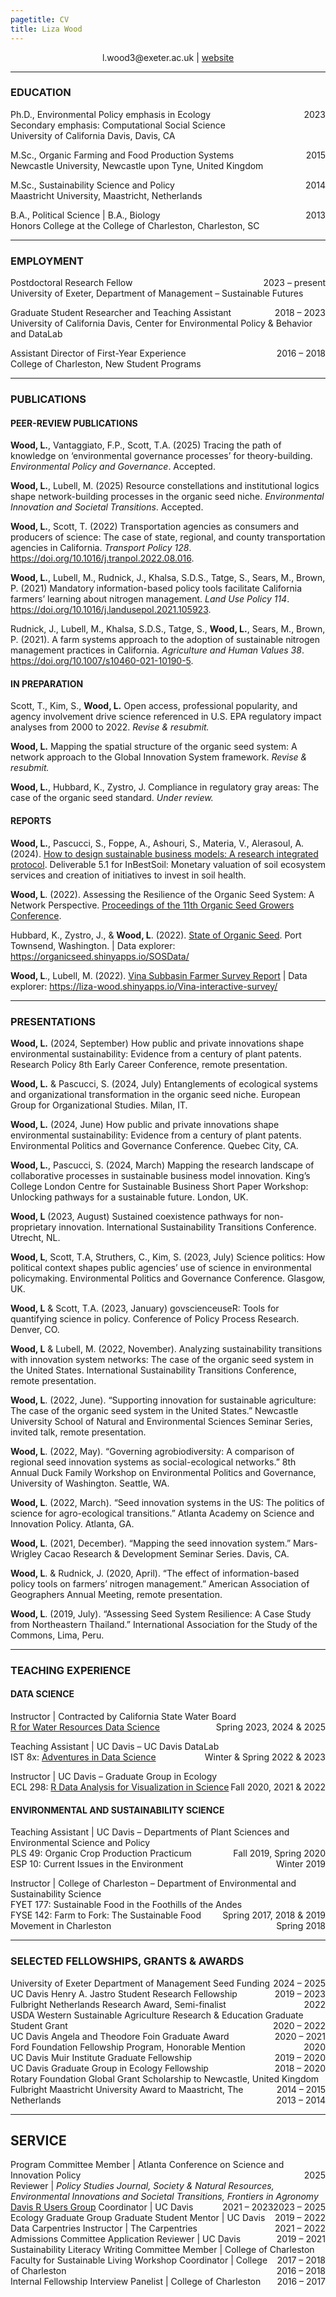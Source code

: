```yaml
---
pagetitle: CV
title: Liza Wood
---
```


<style type="text/css">
h1.title, h2.subtitle, h3.subtitle {
  text-align: center;
}
</style>

<center> <i class="fa fa-envelope-square" aria-hidden="true"></i> l.wood3@exeter.ac.uk | [<i class="fa fa-globe" aria-hidden="true"></i> website](https://liza-wood.github.io/)</center>

***

### EDUCATION 

Ph.D., Environmental Policy emphasis in Ecology  <span style="float:right;">2023</span>  
Secondary emphasis: Computational Social Science  
University of California Davis, Davis, CA   

M.Sc., Organic Farming and Food Production Systems                        <span style="float:right;">2015</span>  
Newcastle University, Newcastle upon Tyne, United Kingdom   

M.Sc., Sustainability Science and Policy		            	               <span style="float:right;">2014</span>  
Maastricht University, Maastricht, Netherlands   

B.A., Political Science | B.A., Biology 		             	   	           <span style="float:right;">2013</span>  
Honors College at the College of Charleston, Charleston, SC  

***  

### EMPLOYMENT  

Postdoctoral Research Fellow <span style="float:right;">2023 – present</span>   
University of Exeter, Department of Management -- Sustainable Futures  

Graduate Student Researcher and Teaching Assistant <span style="float:right;">2018 – 2023</span>   
University of California Davis, Center for Environmental Policy & Behavior and DataLab

Assistant Director of First-Year Experience <span style="float:right;">2016 – 2018</span>    
College of Charleston, New Student Programs  

***

### PUBLICATIONS

#### PEER-REVIEW PUBLICATIONS  

**Wood, L.**, Vantaggiato, F.P., Scott, T.A. (2025) Tracing the path of knowledge on ‘environmental governance processes’ for theory-building. *Environmental Policy and Governance*. Accepted.

**Wood, L.**, Lubell, M. (2025) Resource constellations and institutional logics shape network-building processes in the organic seed niche. *Environmental Innovation and Societal Transitions*. Accepted.  

**Wood, L.**, Scott, T. (2022) Transportation agencies as consumers and producers of science: The case of state, regional, and county transportation agencies in California. *Transport Policy 128*. [https://doi.org/10.1016/j.tranpol.2022.08.016](https://doi.org/10.1016/j.tranpol.2022.08.016).   

**Wood, L.**, Lubell, M., Rudnick, J., Khalsa, S.D.S., Tatge, S., Sears, M., Brown, P. (2021) Mandatory information-based policy tools facilitate California farmers’ learning about nitrogen management. *Land Use Policy 114*. [https://doi.org/10.1016/j.landusepol.2021.105923](https://doi.org/10.1016/j.landusepol.2021.105923).    

Rudnick, J., Lubell, M., Khalsa, S.D.S., Tatge, S., **Wood, L.**, Sears, M., Brown, P. (2021). A farm systems approach to the adoption of sustainable nitrogen management practices in California. *Agriculture and Human Values 38*. [https://doi.org/10.1007/s10460-021-10190-5](https://doi.org/10.1007/s10460-021-10190-5).  

#### IN PREPARATION     

Scott, T., Kim, S., **Wood, L.** Open access, professional popularity, and agency involvement drive science referenced in U.S. EPA regulatory impact analyses from 2000 to 2022. _Revise & resubmit._

**Wood, L.** Mapping the spatial structure of the organic seed system: A network approach to the Global Innovation System framework. _Revise & resubmit._  

**Wood, L.**, Hubbard, K., Zystro, J. Compliance in regulatory gray areas: The case of the organic seed standard. _Under review._

<!---


**Wood, L.**, Colombo, L., Pascucci, S. Entanglements of ecological systems and organizational transformation in the organic seed niche. EGOS24. 

**Wood, L.** How public and private innovations shape environmental sustainability: Evidence from a century of plant patents. EPG24/ResPol 

**Wood, L.**, Struthers, C., Scott, T.A., Kim, S. Science politics: How political context shapes public agencies’ use of science in environmental policymaking. EPG23  

**Wood,L. and Pascucci, S. Mapping the research landscape of collaborative
processes in sustainable business model innovation. KCL24

**Wood, L.**. usdaoRganic. 

---> 

#### REPORTS         

**Wood, L.**, Pascucci, S., Foppe, A., Ashouri, S., Materia, V., Alerasoul, A. (2024). [How to design sustainable business models: A research integrated protocol](https://zenodo.org/records/14224521). Deliverable 5.1 for InBestSoil: Monetary valuation of soil ecosystem services and creation of initiatives to invest in soil health.  

**Wood, L**. (2022). Assessing the Resilience of the Organic Seed System: A Network Perspective. [Proceedings of the 11th Organic Seed Growers Conference](https://seedalliance.org/wp-content/uploads/2022/03/2022-OSGC-Proceedings-Final.pdf).

Hubbard, K., Zystro, J., & **Wood, L**. (2022). [State of Organic Seed](https://stateoforganicseed.org/state-of-organic-seed-2022/). Port Townsend, Washington. \| Data explorer: <https://organicseed.shinyapps.io/SOSData/>

**Wood, L**., Lubell, M. (2022). [Vina Subbasin Farmer Survey Report](https://www.buttecounty.net/DocumentCenter/View/5316/Agricultural-Irrigation-Efficiency-Study-Report-PDF) \| Data explorer: <https://liza-wood.shinyapps.io/Vina-interactive-survey/>

***

### PRESENTATIONS  

**Wood, L.** (2024, September) How public and private innovations shape environmental sustainability: Evidence from a century of plant patents. Research Policy 8th Early Career Conference, remote presentation. 

**Wood, L.** & Pascucci, S. (2024, July) Entanglements of ecological systems and organizational transformation in the organic seed niche. European Group for Organizational Studies. Milan, IT. 

**Wood, L.** (2024, June) How public and private innovations shape environmental sustainability: Evidence from a century of plant patents. Environmental Politics and Governance Conference. Quebec City, CA. 

**Wood, L.**, Pascucci, S. (2024, March) Mapping the research landscape of collaborative processes in sustainable business model innovation. King's College London Centre for Sustainable Business Short Paper Workshop: Unlocking pathways for a sustainable future. London, UK.  

**Wood, L** (2023, August) Sustained coexistence pathways for non-proprietary innovation. International Sustainability Transitions Conference. Utrecht, NL.   

**Wood, L**, Scott, T.A, Struthers, C., Kim, S. (2023, July) Science politics: How political context shapes public agencies’ use of science in environmental policymaking. Environmental Politics and Governance Conference. Glasgow, UK.   

**Wood, L** & Scott, T.A. (2023, January) govscienceuseR: Tools for quantifying science in policy. Conference of Policy Process Research. Denver, CO.  

**Wood, L** & Lubell, M. (2022, November). Analyzing sustainability transitions with innovation system networks: The case of the organic seed system in the United States. International Sustainability Transitions Conference, remote presentation.  

**Wood, L**. (2022, June). “Supporting innovation for sustainable agriculture: The case of the organic seed system in the United States.” Newcastle University School of Natural and Environmental Sciences Seminar Series, invited talk, remote presentation.  

**Wood, L**. (2022, May). “Governing agrobiodiversity: A comparison of regional seed innovation systems as social-ecological networks.” 8th Annual Duck Family Workshop on Environmental Politics and Governance, University of Washington. Seattle, WA.     

**Wood, L**. (2022, March). “Seed innovation systems in the US: The politics of science for  agro-ecological transitions.” Atlanta Academy on Science and Innovation Policy. Atlanta, GA.    

**Wood, L**. (2021, December). “Mapping the seed innovation system.” Mars-Wrigley Cacao Research &  Development Seminar Series. Davis, CA.  

**Wood, L**. & Rudnick, J. (2020, April). “The effect of information-based policy tools on farmers’ nitrogen management.” American Association of Geographers Annual Meeting, remote presentation.    

**Wood, L**. (2019, July). “Assessing Seed System Resilience: A Case Study from Northeastern Thailand.” International Association for the Study of the Commons, Lima, Peru.  

***

### TEACHING EXPERIENCE   

#### DATA SCIENCE   

Instructor |  Contracted by California State Water Board   
  [R for Water Resources Data Science](https://www.r4wrds.com/) <span style="float:right;">Spring 2023, 2024 & 2025</span>  
  
Teaching Assistant | UC Davis -- UC Davis DataLab   
  IST 8x: [Adventures in Data Science](https://ucdavisdatalab.github.io/adventures_in_data_science/) <span style="float:right;">Winter & Spring 2022 & 2023</span>   
  
Instructor |  UC Davis -- Graduate Group in Ecology  
  ECL 298: [R Data Analysis for Visualization in Science](https://gge-ucd.github.io/R-DAVIS/) <span style="float:right;">Fall 2020, 2021 & 2022</span>    


#### ENVIRONMENTAL AND SUSTAINABILITY SCIENCE  

Teaching Assistant | UC Davis -- Departments of Plant Sciences and Environmental Science and Policy  
  PLS 49: Organic Crop Production Practicum <span style="float:right;">Fall 2019, Spring 2020</span>   
  ESP 10: Current Issues in the Environment <span style="float:right;">Winter 2019</span>  

Instructor |  College of Charleston -- Department of Environmental and Sustainability Science  
  FYET 177: Sustainable Food in the Foothills of the Andes <span style="float:right;">Spring 2017, 2018 & 2019</span>      
  FYSE 142: Farm to Fork: The Sustainable Food Movement in Charleston <span style="float:right;">Spring 2018</span>    

***

### SELECTED FELLOWSHIPS, GRANTS & AWARDS  
University of Exeter Department of Management Seed Funding  <span style="float:right;"> 2024 – 2025</span>  
UC Davis Henry A. Jastro Student Research Fellowship  <span style="float:right;"> 2019 – 2023</span>  
Fulbright Netherlands Research Award, Semi-finalist   <span style="float:right;"> 2022</span>   
USDA Western Sustainable Agriculture Research & Education Graduate Student Grant  <span style="float:right;"> 2020 – 2022</span>    
UC Davis Angela and Theodore Foin Graduate Award  <span style="float:right;"> 2020 – 2021</span>     
Ford Foundation Fellowship Program, Honorable Mention <span style="float:right;"> 2020</span>    
UC Davis Muir Institute Graduate Fellowship   <span style="float:right;"> 2019 – 2020</span>    
UC Davis Graduate Group in Ecology Fellowship  <span style="float:right;"> 2018 – 2020</span>      
Rotary Foundation Global Grant Scholarship to Newcastle, United Kingdom  <span style="float:right;"> 2014 – 2015</span>      
Fulbright Maastricht University Award to Maastricht, The Netherlands  <span style="float:right;"> 2013 – 2014</span>     



***

## SERVICE  

Program Committee Member | Atlanta Conference on Science and Innovation Policy <span style="float:right;"> 2025</span>  
Reviewer | _Policy Studies Journal, Society & Natural Resources, Environmental Innovations and Societal Transitions, Frontiers in Agronomy_ <span style="float:right;">  2023 – 2025</span>  
[Davis R Users Group](https://d-rug.github.io/) Coordinator | UC Davis <span style="float:right;"> 2021 – 2023</span>  
Ecology Graduate Group Graduate Student Mentor | UC Davis <span style="float:right;">  2019 – 2022</span>   
Data Carpentries Instructor | The Carpentries <span style="float:right;">  2021 – 2022</span>    
Admissions Committee Application Reviewer | UC Davis <span style="float:right;"> 2019 – 2021</span>       
Sustainability Literacy Writing Committee Member | College of Charleston <span style="float:right;"> 2017 – 2018</span>      
Faculty for Sustainable Living Workshop Coordinator | College of Charleston <span style="float:right;"> 2016 – 2018</span>   
Internal Fellowship Interview Panelist | College of Charleston <span style="float:right;"> 2016 – 2017</span> 

<!-- Google tag (gtag.js) -->
<script async src="https://www.googletagmanager.com/gtag/js?id=G-HJX1JG1FCV"></script>
<script>
  window.dataLayer = window.dataLayer || [];
  function gtag(){dataLayer.push(arguments);}
  gtag('js', new Date());

  gtag('config', 'G-HJX1JG1FCV');
</script>

